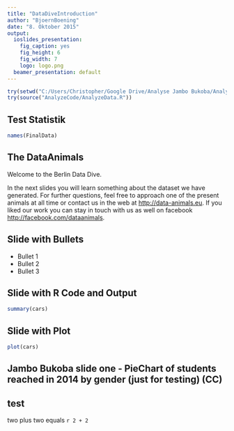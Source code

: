 ```yaml
---
title: "DataDiveIntroduction"
author: "BjoernBoening"
date: "8. Oktober 2015"
output:
  ioslides_presentation:
    fig_caption: yes
    fig_height: 6
    fig_width: 7
    logo: logo.png
  beamer_presentation: default
---
```


```r
try(setwd("C:/Users/Christopher/Google Drive/Analyse Jambo Bukoba/AnalysisJamboBukoba"), silent = TRUE)
try(source("AnalyzeCode/AnalyzeData.R"))
```

## Test Statistik

```r
names(FinalData) 

```


## The DataAnimals

Welcome to the Berlin Data Dive. 

In the next slides you will learn something about the dataset we have generated. For further questions, feel free to approach one of the present animals at all time or contact us in the web at <http://data-animals.eu>. If you liked our work you can stay in touch with us as well on facebook <http://facebook.com/dataanimals>.


## Slide with Bullets

- Bullet 1
- Bullet 2
- Bullet 3

## Slide with R Code and Output

```r
summary(cars)
```

## Slide with Plot

```r
plot(cars)
```

## Jambo Bukoba slide one - PieChart of students reached in 2014 by gender (just for testing) (CC)


## test
two plus two equals `r 2 + 2`
